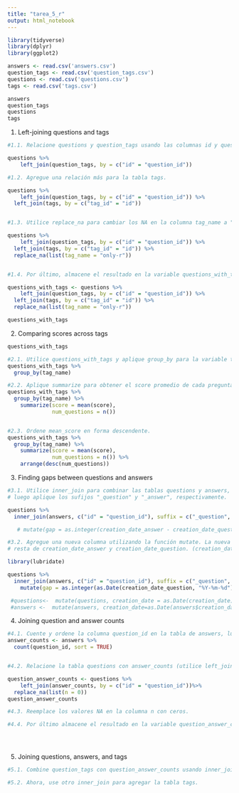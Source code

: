 ---
title: "tarea_5_r"
output: html_notebook
---

```{r}
library(tidyverse)
library(dplyr)
library(ggplot2)

answers <- read.csv('answers.csv')
question_tags <- read.csv('question_tags.csv')
questions <- read.csv('questions.csv')
tags <- read.csv('tags.csv')

answers
question_tags
questions
tags
```


1. Left-joining questions and tags

```{r}

#1.1. Relacione questions y question_tags usando las columnas id y question_id, respectivamente.

questions %>%
	left_join(question_tags, by = c("id" = "question_id"))

#1.2. Agregue una relación más para la tabla tags.

questions %>%
	left_join(question_tags, by = c("id" = "question_id")) %>%
  left_join(tags, by = c("tag_id" = "id"))


#1.3. Utilice replace_na para cambiar los NA en la columna tag_name a "only-r".

questions %>%
	left_join(question_tags, by = c("id" = "question_id")) %>%
  left_join(tags, by = c("tag_id" = "id")) %>%
  replace_na(list(tag_name = "only-r"))


#1.4. Por último, almacene el resultado en la variable questions_with_tags.

questions_with_tags <- questions %>%
	left_join(question_tags, by = c("id" = "question_id")) %>%
  left_join(tags, by = c("tag_id" = "id")) %>%
  replace_na(list(tag_name = "only-r"))

questions_with_tags

```

2. Comparing scores across tags

```{r}
questions_with_tags

#2.1. Utilice questions_with_tags y aplique group_by para la variable tag_name.
questions_with_tags %>%
  group_by(tag_name) 

#2.2. Aplique summarize para obtener el score promedio de cada pregunta y asígnele el nombre mean_score.
questions_with_tags %>%
  group_by(tag_name) %>%
    summarize(score = mean(score),
              num_questions = n()) 


#2.3. Ordene mean_score en forma descendente.
questions_with_tags %>%
  group_by(tag_name) %>%
    summarize(score = mean(score),
              num_questions = n()) %>%
    arrange(desc(num_questions))

```

3. Finding gaps between questions and answers

```{r}
#3.1. Utilice inner_join para combinar las tablas questions y answers, 
# luego aplique los sufijos "_question" y "_answer", respectivamente.

questions %>%
  inner_join(answers, c("id" = "question_id"), suffix = c("_question", "_answer")) 

   # mutate(gap = as.integer(creation_date_answer - creation_date_question))

#3.2. Agregue una nueva columna utilizando la función mutate. La nueva columna se llamará gap y contendrá la 
# resta de creation_date_answer y creation_date_question. (creation_date_answer - creation_date_question).

library(lubridate)

questions %>%
  inner_join(answers, c("id" = "question_id"), suffix = c("_question", "_answer")) %>% 
    mutate(gap = as.integer(as.Date(creation_date_question, "%Y-%m-%d")) - as.Date(creation_date_answer, "%Y-%m-%d"))

 #questions<-  mutate(questions, creation_date = as.Date(creation_date)) #convirtiendo las columnas de fecha en date, desde Char
 #answers <-  mutate(answers, creation_date=as.Date(answers$creation_date)) #convirtiendo las columnas de fecha en date, desde Char

```


4. Joining question and answer counts

```{r}
#4.1. Cuente y ordene la columna question_id en la tabla de answers, luego almacene el resultado en la variable answer_counts.
answer_counts <- answers %>%
  count(question_id, sort = TRUE)


#4.2. Relacione la tabla questions con answer_counts (utilice left_join).

question_answer_counts <- questions %>%
    left_join(answer_counts, by = c("id" = "question_id"))%>%
  replace_na(list(n = 0))
question_answer_counts

#4.3. Reemplace los valores NA en la columna n con ceros.

#4.4. Por último almacene el resultado en la variable question_answer_counts





```


5. Joining questions, answers, and tags
```{r}
#5.1. Combine question_tags con question_answer_counts usando inner_join.

#5.2. Ahora, use otro inner_join para agregar la tabla tags.

```

